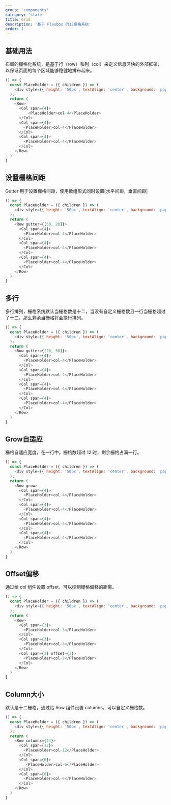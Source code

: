 ```yaml
---
group: 'components'
category: 'state'
title: Grid
description: '基于 Flexbox 的12栅格系统'
order: 1
---
```


## 基础用法

布局的栅格化系统，是基于行（row）和列（col）来定义信息区块的外部框架，以保证页面的每个区域能够稳健地排布起来。

```js live=true
() => {
  const PlaceHolder = ({ children }) => (
    <div style={{ height: '50px', textAlign: 'center', background: 'papayawhip' }}>{children}</div>
  );
  return (
    <Row>
      <Col span={4}>
          <PlaceHolder>col-4</PlaceHolder>
      </Col>
      <Col span={4}>
        <PlaceHolder>col-4</PlaceHolder>
      </Col>
      <Col span={4}>
        <PlaceHolder>col-4</PlaceHolder>
      </Col>
    </Row>
  )
}
```

## 设置栅格间距

Gutter 用于设置栅格间距，使用数组形式同时设置[水平间距，垂直间距]

```js live=true
() => {
  const PlaceHolder = ({ children }) => (
    <div style={{ height: '50px', textAlign: 'center', background: 'papayawhip' }}>{children}</div>
  );
  return (
    <Row gutter={[50, 20]}>
      <Col span={4}>
        <PlaceHolder>col-4</PlaceHolder>
      </Col>
      <Col span={4}>
        <PlaceHolder>col-4</PlaceHolder>
      </Col>
      <Col span={4}>
        <PlaceHolder>col-4</PlaceHolder>
      </Col>
    </Row>
  )
}
```

## 多行

多行排列，栅格系统默认当栅格数是十二，当没有自定义栅格数且一行当栅格超过了十二，那么剩余当栅格将会换行排列。

```js live=true
() => {
  const PlaceHolder = ({ children }) => (
    <div style={{ height: '50px', textAlign: 'center', background: 'papayawhip' }}>{children}</div>
  );
  return (
    <Row gutter={[20, 50]}>
      <Col span={4}>
        <PlaceHolder>col-4</PlaceHolder>
      </Col>
      <Col span={4}>
        <PlaceHolder>col-4</PlaceHolder>
      </Col>
      <Col span={4}>
        <PlaceHolder>col-4</PlaceHolder>
      </Col>
      <Col span={4}>
        <PlaceHolder>col-4</PlaceHolder>
      </Col>
    </Row>
  )
}
```

## Grow自适应

栅格自适应宽度，在一行中，栅格数超过 12 时，剩余栅格占满一行。

```js live=true
() => {
  const PlaceHolder = ({ children }) => (
    <div style={{ height: '50px', textAlign: 'center', background: 'papayawhip' }}>{children}</div>
  );
  return (
    <Row grow>
      <Col span={4}>
        <PlaceHolder>col-4</PlaceHolder>
      </Col>
      <Col span={4}>
        <PlaceHolder>col-4</PlaceHolder>
      </Col>
      <Col span={4}>
        <PlaceHolder>col-4</PlaceHolder>
      </Col>
      <Col span={4}>
        <PlaceHolder>col-4</PlaceHolder>
      </Col>
    </Row>
  )
}
```

## Offset偏移

通过给 col 组件设置 offset，可以控制栅格偏移的距离。

```js live=true
() => {
  const PlaceHolder = ({ children }) => (
    <div style={{ height: '50px', textAlign: 'center', background: 'papayawhip' }}>{children}</div>
  );
  return (
    <Row>
      <Col span={3}>
        <PlaceHolder>col-3</PlaceHolder>
      </Col>
      <Col span={3}>
        <PlaceHolder>col-3</PlaceHolder>
      </Col>
      <Col span={3} offset={3}>
        <PlaceHolder>col-3</PlaceHolder>
      </Col>
    </Row>
  )
}
```

## Column大小

默认是十二栅格，通过给 Row 组件设置 columns，可以自定义栅格数。

```js live=true
() => {
  const PlaceHolder = ({ children }) => (
    <div style={{ height: '50px', textAlign: 'center', background: 'papayawhip' }}>{children}</div>
  );
  return (
    <Row columns={24}>
      <Col span={12}>
        <PlaceHolder>col-12</PlaceHolder>
      </Col>
      <Col span={6}>
         <PlaceHolder>col-6</PlaceHolder>
      </Col>
      <Col span={6}>
        <PlaceHolder>col-6</PlaceHolder>
      </Col>
    </Row>
  )
}
```
